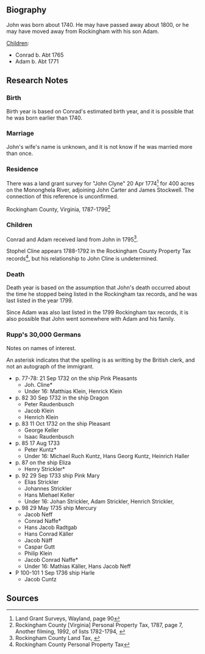 == Biography ==

John was born about 1740.  He may have passed away about 1800, or he may have moved away from Rockingham with his son Adam.

[[#children|Children]]:
* Conrad b. Abt 1765
* Adam b. Abt 1771

== Research Notes ==

=== Birth ===
Birth year is based on Conrad's estimated birth year, and it is possible that he was born earlier than 1740.

=== Marriage ===
John's wife's name is unknown, and it is not know if he was married more than once.

=== Residence ===
There was a land grant survey for "John Clyne" 20 Apr 1774<ref>Land Grant Surveys, Wayland, page 90</ref> for 400 acres on the Mononghela River, adjoining John Carter and James Stockwell.  The connection of this reference is unconfirmed.

Rockingham County, Virginia, 1787-1799<ref>Rockingham County [Virginia] Personal Property Tax, 1787, page 7, Another filming, 1992, of lists 1782-1794, {{FamilySearch Image|3Q9M-CS79-LBNY}}</ref>

=== Children ===
Conrad and Adam received land from John in 1795<ref>Rockingham County Land Tax, {{FamilySearch Image|3Q9M-CS4C-R7J6-N}}</ref>.

Stophel Cline appears 1788-1792 in the Rockingham County Property Tax records<ref>Rockingham County Personal Property Tax</ref>, but his relationship to John Cline is undetermined.

=== Death ===
Death year is based on the assumption that John's death occurred about the time he stopped being listed in the Rockingham tax records, and he was last listed in the year 1799.

Since Adam was also last listed in the 1799 Rockingham tax records, it is also possible that John went somewhere with Adam and his family.

=== Rupp's 30,000 Germans ===
Notes on names of interest.

An asterisk indicates that the spelling is as writting by the British clerk, and not an autograph of the immigrant.
* p. 77-78:  21 Sep 1732 on the ship Pink Pleasants
** Joh. Cline* 
** Under 16:  Matthias Klein, Henrick Klein
* p. 82 30 Sep 1732 in the ship Dragon
** Peter Raudenbusch
** Jacob Klein
** Henrich Klein
* p. 83 11 Oct 1732 on the ship Pleasant
** George Keller
** Isaac Raudenbusch
* p. 85 17 Aug 1733
** Peter Kuntz*
** Under 16:  Michael Ruch Kuntz, Hans Georg Kuntz, Heinrich Haller
* p. 87 on the ship Eliza
** Henry Strickler*
* p. 92 29 Sep 1733 ship Pink Mary
** Elias Strickler
** Johannes Strickler
** Hans Miehael Keller
** Under 16:  Johan Strickler, Adam Strickler, Henrich Strickler, 
* p. 98 29 May 1735 ship Mercury
** Jacob Neff
** Conrad Naffe*
** Hans Jacob Radtgab
** Hans Conrad Käller
** Jacob Näff
** Caspar Gutt
** Philip Klein
** Jacob Conrad Naffe*
** Under 16:  Mathias Käller, Hans Jacob Neff
* P 100-101 1 Sep 1736 ship Harle
** Jacob Cuntz


== Sources ==
<references />

